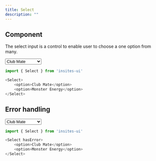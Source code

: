 ```yaml
---
title: Select
description: ""
---
```



## Component

The select input is a control to enable user to choose a one option from many.

<DemoBox>
    <Select>
        <option>Club Mate</option>
        <option>Monster Energy</option>
    </Select>
</DemoBox>

```js
import { Select } from 'insites-ui'

<Select>
    <option>Club Mate</option>
    <option>Monster Energy</option>
</Select>
```

## Error handling

<DemoBox>
    <Select hasError>
        <option>Club Mate</option>
        <option>Monster Energy</option>
    </Select>
</DemoBox>

```js
import { Select } from 'insites-ui'

<Select hasError>
    <option>Club Mate</option>
    <option>Monster Energy</option>
</Select>
```
